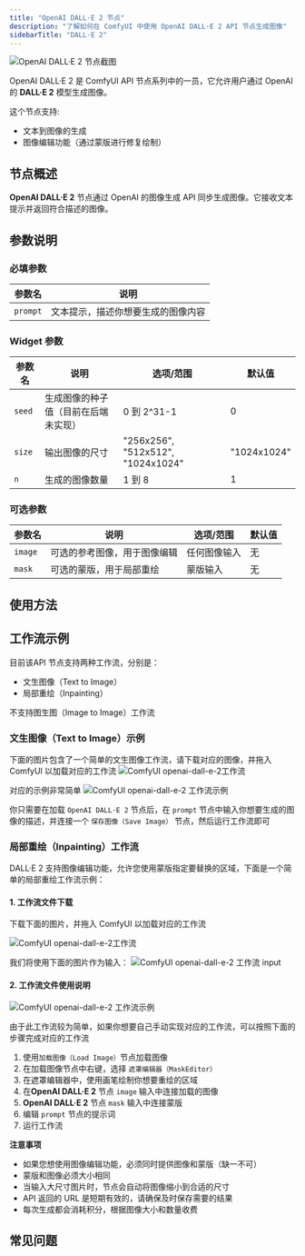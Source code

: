 ```yaml
---
title: "OpenAI DALL·E 2 节点"
description: "了解如何在 ComfyUI 中使用 OpenAI DALL·E 2 API 节点生成图像"
sidebarTitle: "DALL·E 2"
---
```



![OpenAI DALL·E 2 节点截图](/images/comfy_core/api_nodes/openai-dall-e-2.jpg)

OpenAI DALL·E 2 是 ComfyUI API 节点系列中的一员，它允许用户通过 OpenAI 的 **DALL·E 2** 模型生成图像。

这个节点支持:
- 文本到图像的生成
- 图像编辑功能（通过蒙版进行修复绘制）

## 节点概述

**OpenAI DALL·E 2** 节点通过 OpenAI 的图像生成 API 同步生成图像。它接收文本提示并返回符合描述的图像。

<ReqHint/>
<UpdateReminder/>

## 参数说明

### 必填参数

| 参数名 | 说明 |
|-------|------|
| `prompt` | 文本提示，描述你想要生成的图像内容 |

### Widget 参数

| 参数名   | 说明                                    | 选项/范围                          | 默认值         |
|---------|----------------------------------------|-----------------------------------|-------------|
| `seed`  | 生成图像的种子值（目前在后端未实现）         | 0 到 2^31-1                        | 0           |
| `size`  | 输出图像的尺寸                           | "256x256", "512x512", "1024x1024" | "1024x1024" |
| `n`     | 生成的图像数量                           | 1 到 8                             | 1           |

### 可选参数

| 参数名   | 说明                                    | 选项/范围                          | 默认值         |
|---------|----------------------------------------|-----------------------------------|-------------|
| `image` | 可选的参考图像，用于图像编辑               | 任何图像输入                          | 无           |
| `mask`  | 可选的蒙版，用于局部重绘 | 蒙版输入                             | 无           |

## 使用方法

## 工作流示例

目前该API 节点支持两种工作流，分别是：

- 文生图像（Text to Image）
- 局部重绘（Inpainting）

<Note>
不支持图生图（Image to Image）工作流
</Note>

### 文生图像（Text to Image）示例

下面的图片包含了一个简单的文生图像工作流，请下载对应的图像，并拖入 ComfyUI 以加载对应的工作流
![ComfyUI openai-dall-e-2工作流](https://raw.githubusercontent.com/Comfy-Org/example_workflows/main/api_nodes/openai-dall-e-2/text2image.png)

对应的示例非常简单
![ComfyUI openai-dall-e-2 工作流示例](/images/tutorial/api_nodes/openai/openai-dall-e-2/text2image.jpg)

你只需要在加载 `OpenAI DALL·E 2` 节点后，在 `prompt` 节点中输入你想要生成的图像的描述，并连接一个 `保存图像（Save Image）` 节点，然后运行工作流即可

### 局部重绘（Inpainting）工作流

DALL·E 2 支持图像编辑功能，允许您使用蒙版指定要替换的区域，下面是一个简单的局部重绘工作流示例：

#### 1. 工作流文件下载

下载下面的图片，并拖入 ComfyUI 以加载对应的工作流

![ComfyUI openai-dall-e-2工作流](https://raw.githubusercontent.com/Comfy-Org/example_workflows/main/api_nodes/openai-dall-e-2/inpainting.png)

我们将使用下面的图片作为输入：
![ComfyUI openai-dall-e-2 工作流 input](https://raw.githubusercontent.com/Comfy-Org/example_workflows/main/api_nodes/openai-dall-e-2/input.jpg)

#### 2. 工作流文件使用说明

![ComfyUI openai-dall-e-2 工作流示例](/images/tutorial/api_nodes/openai/openai-dall-e-2/inpainting.jpg)

由于此工作流较为简单，如果你想要自己手动实现对应的工作流，可以按照下面的步骤完成对应的工作流

1. 使用`加载图像（Load Image）`节点加载图像
2. 在加载图像节点中右键，选择 `遮罩编辑器（MaskEditor）`
3. 在遮罩编辑器中，使用画笔绘制你想要重绘的区域
4. 在**OpenAI DALL·E 2** 节点 `image` 输入中连接加载的图像
5. **OpenAI DALL·E 2** 节点 `mask` 输入中连接蒙版
6. 编辑 `prompt` 节点的提示词
7. 运行工作流


**注意事项**

- 如果您想使用图像编辑功能，必须同时提供图像和蒙版（缺一不可）
- 蒙版和图像必须大小相同
- 当输入大尺寸图片时，节点会自动将图像缩小到合适的尺寸
- API 返回的 URL 是短期有效的，请确保及时保存需要的结果
- 每次生成都会消耗积分，根据图像大小和数量收费

## 常见问题

<Faq/>